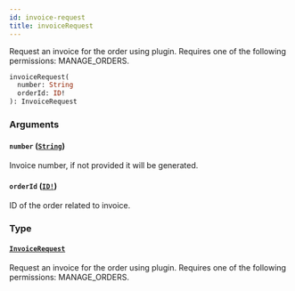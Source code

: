 ```yaml
---
id: invoice-request
title: invoiceRequest
---
```


Request an invoice for the order using plugin. Requires one of the following permissions: MANAGE_ORDERS.

```graphql
invoiceRequest(
  number: String
  orderId: ID!
): InvoiceRequest

```

### Arguments

#### `number` ([`String`](../../../developer/api-reference/scalars/string))

Invoice number, if not provided it will be generated.

#### `orderId` ([`ID!`](../../../developer/api-reference/scalars/id))

ID of the order related to invoice.

### Type

#### [`InvoiceRequest`](../../../developer/api-reference/objects/invoice-request)

Request an invoice for the order using plugin. Requires one of the following permissions: MANAGE_ORDERS.
